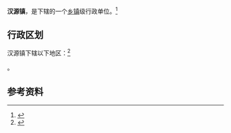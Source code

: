 {{中国乡级行政区|62/12/25/100/000}}

'''汉源镇'''，是{{PRC admin/fullname|62/12/25/100/000|3}}下辖的一个[[乡镇|乡镇]]级行政单位。<ref>{{PRC admin/ref sgc|{{PRC admin/parent|62/12/25/100/000}}}}</ref>

== 行政区划 ==

汉源镇下辖以下地区：<ref>{{PRC admin/ref sgc|62/12/25/100/000}}</ref>

{{PRC admin/children|62/12/25/100/000}}。

== 参考资料 ==

{{reflist}}

{{行政区划小作品}}
{{PRC admin/navcat|62/12/25/100/000}}